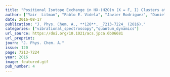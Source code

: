 ```yaml
---
title: "Positional Isotope Exchange in HX·(H2O)n (X = F, I) Clusters at Low Temperatures"
author: ["Yair  Litman", "Pablo E. Videla", "Javier Rodriguez", "Daniel Laria"]
date: 2016-08-17
publication: "J. Phys. Chem. A., **120**, _7213-7224_ (2016)."
categories: ["vibrational_spectroscopy","quantum_dynamics"]
url_source: https://doi.org/10.1021/acs.jpca.6b06681
url_preprint: 
journ: "J. Phys. Chem. A."
issue: 120
page: 7213-7224
year: 2016
image: featured.gif
pub_number: 4
---
```

